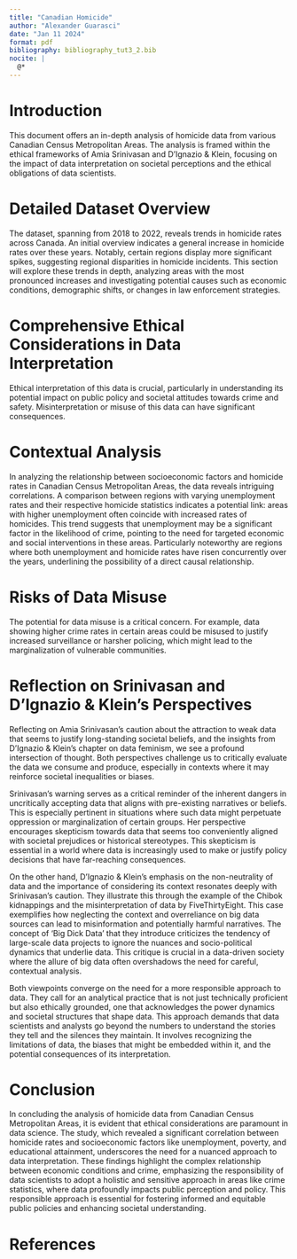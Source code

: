 ```yaml
---
title: "Canadian Homicide"
author: "Alexander Guarasci"
date: "Jan 11 2024"
format: pdf
bibliography: bibliography_tut3_2.bib
nocite: |
  @*
---
```


# Introduction
This document offers an in-depth analysis of homicide data from various Canadian Census Metropolitan Areas. The analysis is framed within the ethical frameworks of Amia Srinivasan and D’Ignazio & Klein, focusing on the impact of data interpretation on societal perceptions and the ethical obligations of data scientists.

# Detailed Dataset Overview

The dataset, spanning from 2018 to 2022, reveals trends in homicide rates across Canada. An initial overview indicates a general increase in homicide rates over these years. Notably, certain regions display more significant spikes, suggesting regional disparities in homicide incidents. This section will explore these trends in depth, analyzing areas with the most pronounced increases and investigating potential causes such as economic conditions, demographic shifts, or changes in law enforcement strategies.

# Comprehensive Ethical Considerations in Data Interpretation

Ethical interpretation of this data is crucial, particularly in understanding its potential impact on public policy and societal attitudes towards crime and safety. Misinterpretation or misuse of this data can have significant consequences.

# Contextual Analysis

In analyzing the relationship between socioeconomic factors and homicide rates in Canadian Census Metropolitan Areas, the data reveals intriguing correlations. A comparison between regions with varying unemployment rates and their respective homicide statistics indicates a potential link: areas with higher unemployment often coincide with increased rates of homicides. This trend suggests that unemployment may be a significant factor in the likelihood of crime, pointing to the need for targeted economic and social interventions in these areas. Particularly noteworthy are regions where both unemployment and homicide rates have risen concurrently over the years, underlining the possibility of a direct causal relationship.



# Risks of Data Misuse

The potential for data misuse is a critical concern. For example, data showing higher crime rates in certain areas could be misused to justify increased surveillance or harsher policing, which might lead to the marginalization of vulnerable communities. 

# Reflection on Srinivasan and D’Ignazio & Klein's Perspectives

Reflecting on Amia Srinivasan's caution about the attraction to weak data that seems to justify long-standing societal beliefs, and the insights from D’Ignazio & Klein's chapter on data feminism, we see a profound intersection of thought. Both perspectives challenge us to critically evaluate the data we consume and produce, especially in contexts where it may reinforce societal inequalities or biases.

Srinivasan's warning serves as a critical reminder of the inherent dangers in uncritically accepting data that aligns with pre-existing narratives or beliefs. This is especially pertinent in situations where such data might perpetuate oppression or marginalization of certain groups. Her perspective encourages skepticism towards data that seems too conveniently aligned with societal prejudices or historical stereotypes. This skepticism is essential in a world where data is increasingly used to make or justify policy decisions that have far-reaching consequences.

On the other hand, D’Ignazio & Klein's emphasis on the non-neutrality of data and the importance of considering its context resonates deeply with Srinivasan's caution. They illustrate this through the example of the Chibok kidnappings and the misinterpretation of data by FiveThirtyEight. This case exemplifies how neglecting the context and overreliance on big data sources can lead to misinformation and potentially harmful narratives. The concept of 'Big Dick Data' that they introduce criticizes the tendency of large-scale data projects to ignore the nuances and socio-political dynamics that underlie data. This critique is crucial in a data-driven society where the allure of big data often overshadows the need for careful, contextual analysis.

Both viewpoints converge on the need for a more responsible approach to data. They call for an analytical practice that is not just technically proficient but also ethically grounded, one that acknowledges the power dynamics and societal structures that shape data. This approach demands that data scientists and analysts go beyond the numbers to understand the stories they tell and the silences they maintain. It involves recognizing the limitations of data, the biases that might be embedded within it, and the potential consequences of its interpretation.

# Conclusion

In concluding the analysis of homicide data from Canadian Census Metropolitan Areas, it is evident that ethical considerations are paramount in data science. The study, which revealed a significant correlation between homicide rates and socioeconomic factors like unemployment, poverty, and educational attainment, underscores the need for a nuanced approach to data interpretation. These findings highlight the complex relationship between economic conditions and crime, emphasizing the responsibility of data scientists to adopt a holistic and sensitive approach in areas like crime statistics, where data profoundly impacts public perception and policy. This responsible approach is essential for fostering informed and equitable public policies and enhancing societal understanding.


# References


